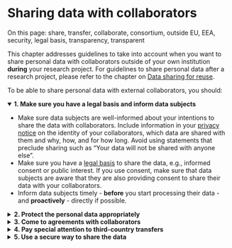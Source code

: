 # Sharing data with collaborators {#data-sharing-collaboration}

::::keywords
On this page: share, transfer, collaborate, consortium, outside EU, EEA, 
security, legal basis, transparency, transparent
::::

This chapter addresses guidelines to take into account when you want to share 
personal data with collaborators outside of your own institution **during** 
your research project. For guidelines to share personal data after a research 
project, please refer to the chapter on [Data sharing for reuse](#data-sharing-reuse). 

To be able to share personal data with external collaborators, you should:  

<details open="true"><summary><b>1. Make sure you have a legal basis and 
inform data subjects</b></summary>
  <div><ul>
      <li>Make sure data subjects are well-informed about your intentions to 
      share the data with collaborators. Include information in your 
      <a href="#privacy-notices">privacy notice</a> on the identity of your 
      collaborators, which data are shared with them and why, how, and for how 
      long. Avoid using statements that preclude sharing such as "Your data 
      will not be shared with anyone else".</li>
      <li>Make sure you have a <a href="#legal-basis">legal basis</a> to 
      share the data, e.g., informed consent or public interest. If you use 
      consent, make sure that data subjects are aware that they are also 
      providing consent to share their data with your collaborators.</li>
      <li>Inform data subjects timely - <b>before</b> you start processing 
      their data - and <b>proactively</b> - directly if possible.</li>
    </ul>
  </div>
</details>

<details><summary><b>2. Protect the personal data appropriately</b></summary>
<div><ul>
      <li><a href="#risk-assessment">Assess the risks</a> of sharing the 
      data and the measures you will take to mitigate those in your 
      <a href = "https://www.uu.nl/en/research/research-data-management/guides/data-management-planning" target = "_blank">Data Management Plan</a>, <a href="#privacy-scan">Privacy scan</a>, 
      or if applicable, <a href="#dpia">Data Protection Impact Assessment</a>. 
      This is especially important if you will share your data with 
      collaborators outside of the European Economic Area.</li>
      <li>Share only the data that the collaborator needs (data minimisation), 
      for example by deleting unnecessary data, pseudonymising the data, and 
      sharing only with those who need access to the data.</li>
      <li>Make sure data subjects can still exercise their 
      <a href="#data-subject-rights">data subjects' rights</a>. For example, 
      if a data subject withdraws their consent, not only you, but also your 
      collaborators will have to stop processing the data subject’s personal 
      data. It is important to make clear how you and them will do so.</li>
</ul></div>
</details>

<details><summary><b>3. Come to agreements with collaborators</b></summary>
<div><p>In order to protect the personal data effectively, it is important to 
    determine which role every collaborator has: 
    <a href="#definitions">controller or processor</a>? And if there are 
    multiple controllers, are they separate or joint controllers? For example, 
    in many collaborative research projects (e.g., in consortia), there are 
    multiple controllers that collectively determine why (e.g., research 
    question) and how (e.g., methods) to process personal data. These parties 
    are then joint controllers, and agreements need to be made in a 
    <a href="#joint-controllers-agreement">joint controllers agreement</a>.</p><p>In any collaboration in which data are shared, you need to (<a href = "https://gdpr-info.eu/art-26-gdpr/" target = "_blank">art. 26</a>):</p><ul><li>Come to a formal agreement on:
        <ul><li>The role of each party in the research project</li><li>Respective responsibilities in terms of data protection, such as informing data subjects and handling requests relating to data subjects' rights</li><li>Who is the main point of contact for data subjects</li> </ul><li>Communicate (the essence of) the agreement to data subjects.</li></ul>
  <p>Your <a href="#support" target = "_blank">privacy officer</a> 
  can help you draw up a valid agreement.</p>
 </div>
</details>

<details><summary><b>4. Pay special attention to third-country transfers</b></summary>
<div><p>
      If you share personal data with international collaborators (for example, 
      with countries that have no 
      <a href = "https://ec.europa.eu/info/law/law-topic/data-protection/international-dimension-data-protection/adequacy-decisions_en" target = "_blank">adequacy decision</a>), 
      you may need to take additional measures. Usually, these measures include 
      drawing up an agreement to make sure the other party is GDPR-compliant and 
      uses the necessary security measures (if you haven’t already done so). The 
      exact type of agreement will depend on your specific situation: your 
      <a href="#support" target = "_blank">privacy officer</a> 
      can help you choose and set up the right one.
    </p><p>The flowchart below indicates conditions under which you can share data 
      internationally. Note that they assume that you have taken sufficient 
      safeguards to protect the personal data. To determine the possibilities 
      of sharing data internationally in your project, we strongly advise you 
      to consult with your <a href="#support" target = "_blank">privacy officer</a>. In some cases a <a href="#dtia">Data Transfer Impact Assessment</a> may 
      be required, which can take some effort.</p><img src="img/international-data-transfer.png" alt="Flowchart about 
      international data transfers. If you are transfering data to countries 
      within the European Economic Area, no additional measures are required. If 
      you however transfer data outside of the European Economic Area, we 
      recommend to contact your faculty privacy officer to take the proper 
      measures.">
   </div>
</details>

<details><summary><b>5. Use a secure way to share the data</b></summary>
<div><ul>
  <li><b>Granting access</b>: It is preferable to grant a user access 
          to an existing and safe infrastructure (e.g., add someone to a Yoda 
          group or OneDrive folder), rather than physically sending the data 
          elsewhere. This allows you to keep the data in one place, define 
          specific access rights (read/write), have users authenticate, and 
          easily revoke access to the data after your collaboration has ended. 
          It is also a good idea to take measures to prevent the data from 
          being copied elsewhere.</li><li><b>Transferring data</b>: When it is absolutely necessary to 
          transfer the files to a different location, you must do so securely. 
          Researchers at Utrecht University can use 
          <a href = "https://filesender.surf.nl" target = "_blank">SURF Filesender</a> 
          with encryption.</li></ul></div>
</details>